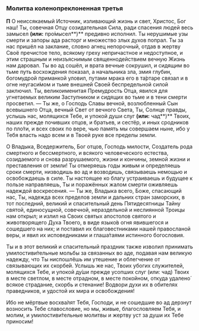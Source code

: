 ### Молитва коленопреклоненная третья

**П** О неиссякаемый Источник, изливающий жизнь и свет, Христос, Бог наш! Ты, совечная Отцу созидательная Сила, ради спасения людей весь замысел **(или:** про́мысел**)** предивно исполнил. Ты нерушимые узы смерти и запоры ада расторг и множество злых духов попрал. Ты за нас пришёл на заклание, словно агнец непорочный, отдав в жертву Своё пречистое тело, всякому греху непричастное и недоступное, и этим страшным и неизъяснимым священнодействием вечную Жизнь нам даровал. Ты во ад сошёл, и врата вечные сокрушил, и сидящим во тьме путь восхождения показал, а начальника зла, змия глубин, богомудрой приманкой уловил, путами мрака его в та́ртаре связал и в огне неугаси́мом и тьме внешней Своей беспредельной силой заключил. Ты, великоименитая Премудрость Отца, явился для угнетаемых великим Заступником и сидящих во тьме и в тени смерти просветил. — Ты же, о Господь Славы вечной, возлюбленный Сын всевышнего Отца, вечный Свет от вечного Света, Ты, Солнце правды, услышь нас, молящихся Тебе, и упокой души слуг **(или:** чад**)** Твоих, наших прежде почивших отцов, и братьев, и сестёр, и иных сродников по пло́ти, и всех своих по вере, чью память мы совершаем ныне, ибо у Тебя власть надо всем и в Твоей руке все пределы земли.

О Владыка, Вседержитель, Бог отцов, Господь милости, Создатель рода смертного и бессмертного, и всякого человеческого естества, созидаемого и снова разрушаемого, жизни и кончины, земной жизни и преставления от земли! Ты отмеряешь годы живым и определяешь сроки смерти, низводишь во ад и возводишь, связываешь немощью и освобождаешь в силе. Ты настоящее ко благу устраиваешь и будущее к пользе направляешь, Ты и поражённых жалом смерти оживляешь надеждой воскресения. — Ты же, Владыка всего, Боже, спасающий нас, Ты, надежда всех пределов земли и дальних стран заморских, в тот последний, великий и спасительный день Пятидесятницы Тайну святой, единосущной, совечной, нераздельной и неслиянной Троицы нам открыл; и излил на Своих святых апостолов святого и животворящего Духа Твоего, в виде языко́в огня явившегося и сошедшего на них; и поставил их благовестниками нашей правосланой веры, и явил их исповедниками и глаша́таями истинного богословия.

Ты и в этот великий и спасительный праздник также изволил принимать умилостиви́тельные мольбы за связанных во аде, подавая нам великую надежду, что Ты ниспошлёшь им утешение и облегчение от связывающих их скорбе́й. Услышь же нас, Твоих убогих служителей, молящихся Тебе, и упокой ду́ши прежде усопших слуг (или: чад) Твоих в месте светлом, в месте отрадном, в месте покойном, откуда удалено́ всякое страдание, скорбь и стенание! Водвори духи их в обителях праведников, и удостой их мира и освобождения!

Ибо не мёртвые восхва́лят Тебя, Господи, и не сошедшие во ад дерзнут возносить Тебе славословие, но мы, живые, благословляем Тебя, и молим, и умилостиви́тельные молитвы и жертву уст за души их Тебе приносим!
